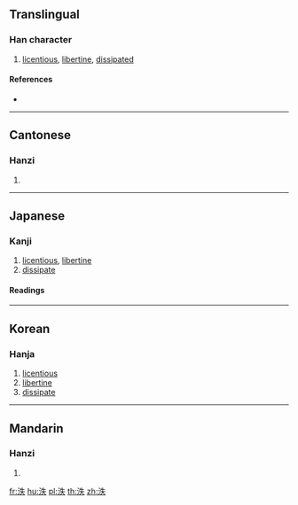 ==Translingual==

===Han character===
{{Han char|rn=85|rad=水|as=05|sn=8|four=35130|canj=EHQO|ids=⿰氵失}}

# [[licentious]], [[libertine]], [[dissipated]]

====References====
* {{Han ref|kx=0615.090|dkj=17271|dj=1009.070|hdz=31587.070|uh=6CC6|ud=27846|bh=CCFC|bd=52476}}

----

==Cantonese==

===Hanzi===
{{yue-hanzi|jyut=[[jat6]]|y=yat6}}

# {{defn|lang=yue|sort=水05}}

----

==Japanese==

===Kanji===
{{ja-kanji|grade=|rs=水05}}

# [[licentious]], [[libertine]]
# [[dissipate]]

====Readings====
{{ja-readings|goon=[[いち]] (ichi)|kanon=[[いつ]] (itsu)|kun=[[あふれる]] (afureru)}}

----

==Korean==

===Hanja===
{{ko-hanja|hangeul=일|eumhun=|rv=il|mr=il|y=il}}

# [[licentious]]
# [[libertine]]
# [[dissipate]]

----

==Mandarin==

===Hanzi===
{{cmn-hanzi|pin=[[yī]] ([[yi1]]), [[yì]] ([[yi4]])|wg=i<sup>1</sup>, i<sup>4</sup>}}

# {{defn|lang=cmn|sort=水05}}

[[fr:泆]]
[[hu:泆]]
[[pl:泆]]
[[th:泆]]
[[zh:泆]]